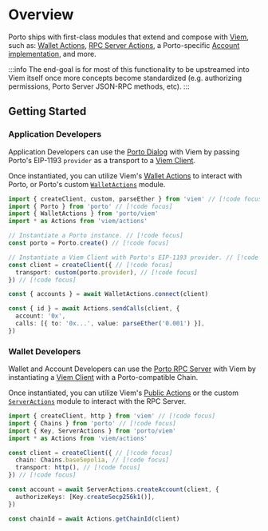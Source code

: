 # Overview

Porto ships with first-class modules that extend and compose with [Viem](https://viem.sh),
such as: [Wallet Actions](/sdk/viem/WalletActions), [RPC Server Actions](/sdk/viem/ServerActions), a Porto-specific
[Account implementation](/sdk/viem/Account), and more.

:::info
The end-goal is for most of this functionality to be upstreamed into Viem itself once
more concepts become standardized (e.g. authorizing permissions, Porto Server JSON-RPC methods, etc).
:::

## Getting Started

### Application Developers

Application Developers can use the [Porto Dialog](/sdk/api/mode#modedialog) with Viem by passing Porto's EIP-1193 `provider` as
a transport to a [Viem Client](https://viem.sh/docs/clients/intro).

Once instantiated, you can utilize Viem's [Wallet Actions](https://viem.sh/docs/actions/wallet/introduction) to interact with Porto, or Porto's
custom [`WalletActions`](/sdk/viem/WalletActions) module.

```ts twoslash
import { createClient, custom, parseEther } from 'viem' // [!code focus]
import { Porto } from 'porto' // [!code focus]
import { WalletActions } from 'porto/viem' 
import * as Actions from 'viem/actions' 

// Instantiate a Porto instance. // [!code focus]
const porto = Porto.create() // [!code focus]

// Instantiate a Viem Client with Porto's EIP-1193 provider. // [!code focus]
const client = createClient({ // [!code focus]
  transport: custom(porto.provider), // [!code focus]
}) // [!code focus]

const { accounts } = await WalletActions.connect(client)

const { id } = await Actions.sendCalls(client, {
  account: '0x',
  calls: [{ to: '0x...', value: parseEther('0.001') }],
})
```

### Wallet Developers

Wallet and Account Developers can use the [Porto RPC Server](https://porto.sh/rpc-server) with Viem by instantiating
a [Viem Client](https://viem.sh/docs/clients/intro) with a Porto-compatible Chain.

Once instantiated, you can utilize Viem's [Public Actions](https://viem.sh/docs/actions/public/introduction) or the
custom [`ServerActions`](/sdk/viem/ServerActions) module to interact with the RPC Server.

```ts twoslash
import { createClient, http } from 'viem' // [!code focus]
import { Chains } from 'porto' // [!code focus]
import { Key, ServerActions } from 'porto/viem'
import * as Actions from 'viem/actions'

const client = createClient({ // [!code focus]
  chain: Chains.baseSepolia, // [!code focus]
  transport: http(), // [!code focus]
}) // [!code focus]

const account = await ServerActions.createAccount(client, {
  authorizeKeys: [Key.createSecp256k1()],
})

const chainId = await Actions.getChainId(client)
```
